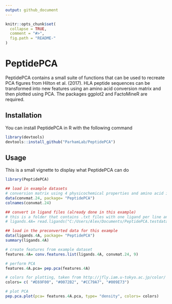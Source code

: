 ```yaml
---
output: github_document
---
```


<!-- README.md is generated from README.Rmd. Please edit that file -->

```r
knitr::opts_chunk$set(
  collapse = TRUE,
  comment = "#>",
  fig.path = "README-"
)
```

# PeptidePCA 

PeptidePCA contains a small suite of functions that can be used to recreate PCA figures from Hilton et al. (2017). 
HLA peptide sequences can be transformed into new features using an amino acid conversion matrix and then plotted using PCA. 
The packages ggplot2 and FactoMineR are required.

## Installation

You can install PeptidePCA in R with the following command

```r
library(devtools)
devtools::install_github("ParhamLab/PeptidePCA")
```

## Usage

This is a small vignette to display what PeptidePCA can do

```r
library(PeptidePCA)

## load in example datasets
# conversion matrix using 4 physicochemical properties and amino acid identities
data(convmat.24, package= "PeptidePCA")
colnames(convmat.24)

## convert in ligand files (already done in this example)
# this is a folder that contains .txt files with one ligand per line and nothing else
# ligands.4A= read.ligands("C:/Users/Alex/Documents/PeptidePCA.testdata")

## load in the preconverted data for this example
data(ligands.4A, package= "PeptidePCA")
summary(ligands.4A)

# create features from example dataset
features.4A= conv.features.list(ligands.4A, convmat.24, 9)

# perform PCA
features.4A.pca= pep.pca(features.4A)

# colors for plotting, taken from http://jfly.iam.u-tokyo.ac.jp/color/
colors= c( "#E69F00", "#0072B2", "#CC79A7", "#009E73")

# plot PCA
pep.pca.plot(pca= features.4A.pca, type= "density", colors= colors)

```
